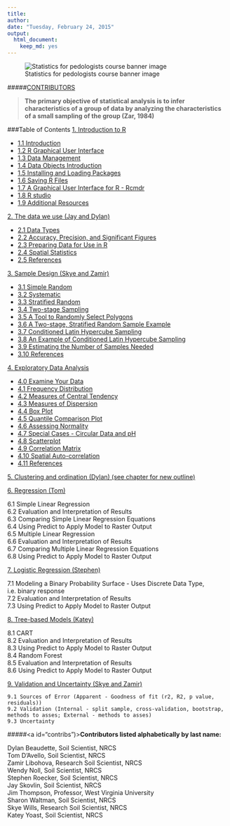---
title: 
author:
date: "Tuesday, February 24, 2015"
output:
  html_document:
    keep_md: yes
---
![Statistics for pedologists course banner image](figure/logo.jpg)  

#####[CONTRIBUTORS](#contribs)

> **The primary objective of statistical analysis is to infer characteristics of a group of data by analyzing the characteristics of a small sampling of the group (Zar, 1984)**


 
###Table of Contents
<a href="chapter_1.Rmd">1. Introduction to R</a>  

 * <a href="chapter_1.Rmd#intro">1.1 Introduction</a>    
 * <a href="chapter_1.Rmd#gui">1.2 R Graphical User Interface</a>  
 * <a href="chapter_1.Rmd#datamanagement">1.3 Data Management</a>  
 * <a href="chapter_1.Rmd#dataobjects">1.4 Data Objects Introduction</a>  
 * <a href="chapter_1.#packages">1.5 Installing and Loading Packages</a>  
 * <a href="chapter_1.Rmd#saving">1.6 Saving R Files</a>  
 * <a href="chapter_1.Rmd#cmdr">1.7 A Graphical User Interface for R - Rcmdr</a>    
 * <a href="chapter_1.Rmd#studio">1.8 R studio</a> 
 * <a href="chapter_1.Rmd#additional">1.9 Additional Resources</a>   

<a href="chapter_2.Rmd">2. The data we use (Jay and Dylan)</a>  

 *  <a href="chapter_2.Rmd#datatype">2.1 Data Types</a>    
 *  <a href="chapter_2.Rmd#acc">2.2 Accuracy, Precision, and Significant Figures</a>     
 *  <a href="chapter_2.Rmd#data">2.3 Preparing Data for Use in R</a>   
 * <a href="chapter_2.Rmd#tools">2.4 Spatial Statistics</a>       
 *  <a href="chapter_2.Rmd#ref">2.5 References</a>  

<a href="chapter_3.Rmd">3. Sample Design (Skye and Zamir)</a>  

 * <a href="chapter_3.Rmd#rand">3.1 Simple Random</a>  
 * <a href="chapter_3.Rmd#sys">3.2 Systematic</a>  
 * <a href="chapter_3.Rmd#strat">3.3 Stratified Random</a>  
 * <a href="chapter_3.Rmd#two">3.4 Two-stage Sampling</a>  
 * <a href="chapter_3.Rmd#tools">3.5 A Tool to Randomly Select Polygons</a>  
 * <a href="chapter_3.Rmd#ex1">3.6 A Two-stage, Stratified Random Sample Example</a>  
 * <a href="chapter_3.Rmd#clhs">3.7 Conditioned Latin Hypercube Sampling</a>  
 * <a href="chapter_3.Rmd#ex2">3.8 An Example of Conditioned Latin Hypercube Sampling</a>  
 * <a href="chapter_3.Rmd#sampnum">3.9 Estimating the Number of Samples Needed</a>  
 * <a href="chapter_3.Rmd#ref">3.10 References</a>

<a href="chapter_4.Rmd">4. Exploratory Data Analysis</a>  

 * <a href="chapter_4.Rmd#exam">  4.0 Examine Your Data</a>
 * <a href="chapter_4.Rmd#freq">  4.1 Frequency Distribution</a>   	
 * <a href="chapter_4.Rmd#cent">  4.2 Measures of Central Tendency</a>      
 * <a href="chapter_4.Rmd#disp">  4.3 Measures of Dispersion</a>      
 * <a href="chapter_4.Rmd#box">  4.4 Box Plot</a>     
 * <a href="chapter_4.Rmd#qq">  4.5 Quantile Comparison Plot</a>     
 * <a href="chapter_4.Rmd#norm">  4.6 Assessing Normality</a>     	
 * <a href="chapter_4.Rmd#circ">  4.7 Special Cases - Circular Data and pH</a>     
 * <a href="chapter_4.Rmd#scat">  4.8 Scatterplot</a>     
 * <a href="chapter_4.Rmd#corr">  4.9 Correlation Matrix</a>     
 * <a href="chapter_4.Rmd#auto">  4.10 Spatial Auto-correlation</a>    
 * <a href="chapter_4.Rmd#ref">  4.11 References</a>   

<a href="http://ncss-tech.github.io/stats_for_soil_survey/clustering_and_ordination.Rmd">5. Clustering and ordination (Dylan)  (see chapter for new outline)</a>

<a href="chapter_6.Rmd">6. Regression (Tom)</a>   

 6.1 Simple Linear Regression  
 6.2 Evaluation and Interpretation of Results  
 6.3 Comparing Simple Linear Regression Equations  
 6.4 Using Predict to Apply Model to Raster Output  
 6.5 Multiple Linear Regression  
 6.6 Evaluation and Interpretation of Results  
 6.7 Comparing Multiple Linear Regression Equations  
 6.8 Using Predict to Apply Model to Raster Output  

<a href="chapters/7_Generalized_linear_models/7_Generalized_linear_models.md">7. Logistic Regression (Stephen)</a>

  7.1 Modeling a Binary Probability Surface - Uses Discrete Data Type, i.e. binary response  
  7.2 Evaluation and Interpretation of Results  
  7.3 Using Predict to Apply Model to Raster Output   

<a href="chapters/8_Tree_models/treemodels.Rmd">8. Tree-based Models (Katey)</a>

  8.1 CART<br>
  8.2 Evaluation and Interpretation of Results <br>
  8.3 Using Predict to Apply Model to Raster Output<br>
  8.4 Random Forest<br>
  8.5 Evaluation and Interpretation of Results<br>
  8.6 Using Predict to Apply Model to Raster Output
    
  
<a href="chapter_9.Rmd">9. Validation and Uncertainty (Skye and Zamir)</a>

	9.1 Sources of Error (Apparent - Goodness of fit (r2, R2, p value, residuals)) 
	9.2 Validation (Internal - split sample, cross-validation, bootstrap, methods to asses; External - methods to asses)
	9.3 Uncertainty
  


#####<a id="contribs")></a>**Contributors listed alphabetically by last name:**  

Dylan Beaudette, Soil Scientist, NRCS  
Tom D'Avello, Soil Scientist, NRCS  
Zamir Libohova, Research Soil Scientist, NRCS  
Wendy Noll, Soil Scientist, NRCS  
Stephen Roecker, Soil Scientist, NRCS  
Jay Skovlin, Soil Scientist, NRCS  
Jim Thompson, Professor, West Virginia University  
Sharon Waltman, Soil Scientist, NRCS  
Skye Wills, Research Soil Scientist, NRCS  
Katey Yoast, Soil Scientist, NRCS  
